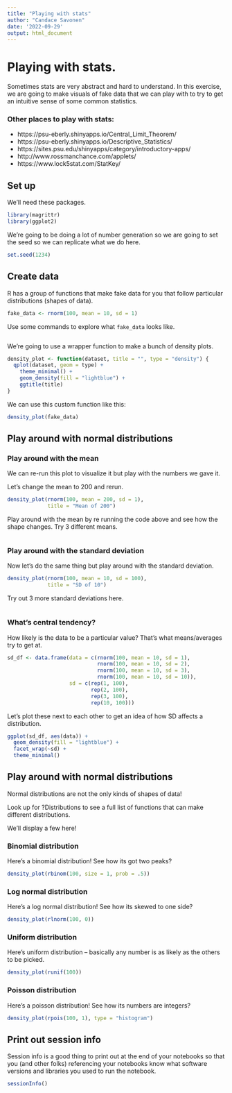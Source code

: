 ```yaml
---
title: "Playing with stats"
author: "Candace Savonen"
date: '2022-09-29'
output: html_document
---
```


# Playing with stats. 

Sometimes stats are very abstract and hard to understand. In this exercise, we are going to make visuals of fake data that we can play with to try to get an intuitive sense of some common statistics. 

### Other places to play with stats: 

- https://psu-eberly.shinyapps.io/Central_Limit_Theorem/
- https://psu-eberly.shinyapps.io/Descriptive_Statistics/
- https://sites.psu.edu/shinyapps/category/introductory-apps/
- http://www.rossmanchance.com/applets/
- https://www.lock5stat.com/StatKey/

## Set up 

We'll need these packages. 

```r
library(magrittr)
library(ggplot2)
```

We're going to be doing a lot of number generation so we are going to set the seed so we can replicate what we do here. 

```r
set.seed(1234)
```

## Create data 

R has a group of functions that make fake data for you that follow particular distributions (shapes of data). 

```r
fake_data <- rnorm(100, mean = 10, sd = 1)
```

Use some commands to explore what `fake_data` looks like. 

```r

```

We're going to use a wrapper function to make a bunch of density plots. 

```r
density_plot <- function(dataset, title = "", type = "density") {
  qplot(dataset, geom = type) + 
    theme_minimal() + 
    geom_density(fill = "lightblue") + 
    ggtitle(title)
}
```

We can use this custom function like this: 

```r
density_plot(fake_data)
```

## Play around with normal distributions 

### Play around with the mean 

We can re-run this plot to visualize it but play with the numbers we gave it. 

Let's change the mean to 200 and rerun. 

```r
density_plot(rnorm(100, mean = 200, sd = 1), 
             title = "Mean of 200")
```

Play around with the mean by re running the code above and see how the shape changes. 
Try 3 different means. 

```r

```


### Play around with the standard deviation 

Now let's do the same thing but play around with the standard deviation. 

```r
density_plot(rnorm(100, mean = 10, sd = 100), 
             title = "SD of 10") 
```

Try out 3 more standard deviations here. 

```r

```

### What's central tendency? 

How likely is the data to be a particular value? That's what means/averages try to get at. 

```r
sd_df <- data.frame(data = c(rnorm(100, mean = 10, sd = 1), 
                             rnorm(100, mean = 10, sd = 2),
                             rnorm(100, mean = 10, sd = 3),
                             rnorm(100, mean = 10, sd = 10)), 
                    sd = c(rep(1, 100), 
                           rep(2, 100), 
                           rep(3, 100), 
                           rep(10, 100)))
```

Let's plot these next to each other to get an idea of how SD affects a distribution. 

```r
ggplot(sd_df, aes(data)) + 
  geom_density(fill = "lightblue") + 
  facet_wrap(~sd) + 
  theme_minimal() 
```

## Play around with normal distributions 

Normal distributions are not the only kinds of shapes of data! 

Look up for ?Distributions to see a full list of functions that can make different distributions. 

We'll display a few here!

### Binomial distribution 

Here's a binomial distribution! See how its got two peaks? 

```r
density_plot(rbinom(100, size = 1, prob = .5))
```

### Log normal distribution 

Here's a log normal distribution! See how its skewed to one side?

```r
density_plot(rlnorm(100, 0))
```
### Uniform distribution

Here's uniform distribution -- basically any number is as likely as the others to be picked. 

```r
density_plot(runif(100))
```

### Poisson distribution

Here's a poisson distribution! See how its numbers are integers? 

```r
density_plot(rpois(100, 1), type = "histogram")
```

## Print out session info 

Session info is a good thing to print out at the end of your notebooks so that you (and other folks) referencing your notebooks know what software versions and libraries you used to run the notebook. 

```r
sessionInfo()
```
